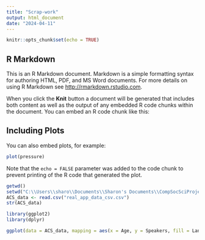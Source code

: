 ```yaml
---
title: "Scrap-work"
output: html_document
date: "2024-04-11"
---
```


```r
knitr::opts_chunk$set(echo = TRUE)
```

## R Markdown

This is an R Markdown document. Markdown is a simple formatting syntax for authoring HTML, PDF, and MS Word documents. For more details on using R Markdown see <http://rmarkdown.rstudio.com>.

When you click the **Knit** button a document will be generated that includes both content as well as the output of any embedded R code chunks within the document. You can embed an R code chunk like this:

## Including Plots

You can also embed plots, for example:

```r
plot(pressure)
```

Note that the `echo = FALSE` parameter was added to the code chunk to prevent printing of the R code that generated the plot.

```r
getwd()
setwd("C:\\Users\\sharo\\Documents\\Sharon's Documents\\CompSocSciProject\\data")
ACS_data <- read.csv("real_app_data_csv.csv") 
str(ACS_data)

library(ggplot2)
library(dplyr)

ggplot(data = ACS_data, mapping = aes(x = Age, y = Speakers, fill = Language)) + geom_col()
```

